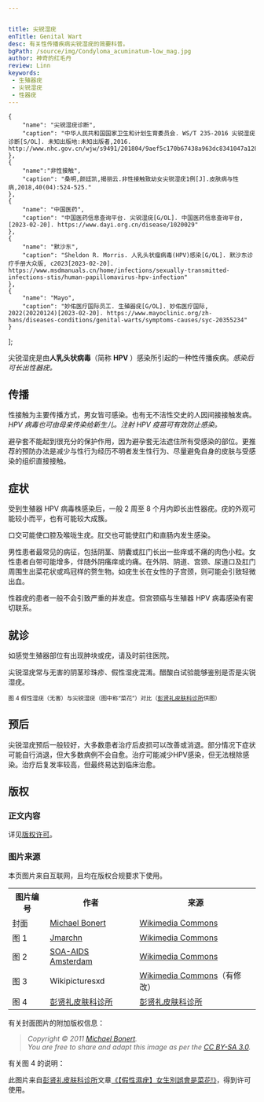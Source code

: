 ```yaml
---


title: 尖锐湿疣
enTitle: Genital Wart
desc: 有关性传播疾病尖锐湿疣的简要科普。
bgPath: /source/img/Condyloma_acuminatum-low_mag.jpg
author: 神奇的红毛丹
review: Linn
keywords: 
 - 生殖器疣
 - 尖锐湿疣
 - 性器疣
---
```



    {
        "name": "尖锐湿疣诊断",
        "caption": "中华人民共和国国家卫生和计划生育委员会. WS/T 235-2016 尖锐湿疣诊断[S/OL]. 未知出版地:未知出版者,2016. http://www.nhc.gov.cn/wjw/s9491/201804/9aef5c170b67438a963dc8341047a128.shtml"
    },
    {
        "name":"非性接触",
        "caption": "桑明,颜廷凯,揭丽云.非性接触致幼女尖锐湿疣1例[J].皮肤病与性病,2018,40(04):524-525."
    },
    {
        "name": "中国医药",
        "caption": "中国医药信息查询平台. 尖锐湿疣[G/OL]. 中国医药信息查询平台, [2023-02-20]. https://www.dayi.org.cn/disease/1020029"
    },
    {
        "name": "默沙东",
        "caption": "Sheldon R. Morris. 人乳头状瘤病毒(HPV)感染[G/OL]. 默沙东诊疗手册大众版, c2023[2023-02-20]. https://www.msdmanuals.cn/home/infections/sexually-transmitted-infections-stis/human-papillomavirus-hpv-infection"
    },
    {
        "name": "Mayo",
        "caption": "妙佑医疗国际员工. 生殖器疣[G/OL]. 妙佑医疗国际, 2022(20220124)[2023-02-20]. https://www.mayoclinic.org/zh-hans/diseases-conditions/genital-warts/symptoms-causes/syc-20355234"
    }
];

尖锐湿疣是由**人乳头状病毒**（简称 **HPV** ）感染所引起的一种性传播疾病。<Cite citeName='尖锐湿疣诊断' citeList={citeList} />感染后可长出性器疣。

传播
--

性接触为主要传播方式，男女皆可感染。也有无不洁性交史的人因间接接触发病。<Cite citeName='非性接触' citeList={citeList} />HPV 病毒也可由母亲传染给新生儿。注射 HPV 疫苗可有效防止感染。<Cite citeName='中国医药' citeList={citeList} /><Cite citeName='默沙东' citeList={citeList} />

避孕套不能起到很充分的保护作用，因为避孕套无法遮住所有受感染的部位。更推荐的预防办法是减少与性行为经历不明者发生性行为、尽量避免自身的皮肤与受感染的组织直接接触。<Cite citeName='默沙东' citeList={citeList} />

症状
--

受到生殖器 HPV 病毒株感染后，一般 2 周至 8 个月内即长出性器疣。疣的外观可能较小而平，也有可能较大成簇。<Cite citeName='Mayo' citeList={citeList} />

口交可能使口腔及喉咙生疣。肛交也可能使肛门和直肠内发生感染。<Cite citeName='默沙东' citeList={citeList} /><Cite citeName='Mayo' citeList={citeList} />

男性患者最常见的病征，包括阴茎、阴囊或肛门长出一些痒或不痛的肉色小粒。女性患者白带可能增多，伴随外阴瘙痒或灼痛。在外阴、阴道、宫颈、尿道口及肛门周围生出菜花状或鸡冠样的赘生物。如疣生长在女性的子宫颈，则可能会引致轻微出血。<Cite citeName='中国医药' citeList={citeList} />

性器疣的患者一般不会引致严重的并发症。但宫颈癌与生殖器 HPV 病毒感染有密切联系。<Cite citeName='Mayo' citeList={citeList} />

<div class="row show">
  <div class="col-md-6 img-box">
    <Picture contentWarning src={PenileWarts} alt="图 1，阴茎包皮出现的尖锐湿疣，在该图片里，在阴茎包皮分布着菜花样的疣。" caption="图 1 阴茎包皮上出现的尖锐湿疣" />
  </div>
  <div class="col-md-6 img-box">
    <Picture contentWarning src={CondylomataAcuminataFemale} alt="图 2，女阴部位出现的尖锐湿疣，在该图片里，在女性阴部分布着菜花样的疣。" caption="图 2 女阴部位出现的尖锐湿疣" />
  </div>
</div>

就诊
--

如感觉生殖器部位有出现肿块或疣，请及时前往医院。

尖锐湿疣常与无害的阴茎珍珠疹、假性湿疣混淆。醋酸白试验能够鉴别是否是尖锐湿疣。<Cite citeName='尖锐湿疣诊断' citeList={citeList} />

<div class="row show">
  <Picture contentWarning src={PapulasPerladasGlande} alt="图 3，阴茎珍珠疹，在阴茎的冠状沟处分布。" caption="图 3 阴茎珍珠疹（无害）" />
</div>

<div class="row show">
  <Picture contentWarning src={PseudogenitalWarts} alt="图 3，阴茎珍珠疹，在阴茎的冠状沟处分布。" caption="图 3 阴茎珍珠疹（无害）">
    <small slot="caption">图 4 假性湿疣（无害）与尖锐湿疣（图中称“菜花”）对比（<a target="_blank" href="https://www.pskin.tw/machine-info.asp?id=2038">彭贤礼皮肤科诊所</a>供图）</small>
  </Picture>
</div>

预后
--

尖锐湿疣预后一般较好，大多数患者治疗后皮损可以改善或消退。部分情况下症状可能自行消退，但大多数病例不会自愈。治疗可能减少HPV感染，但无法根除感染。治疗后复发率较高，但最终易达到临床治愈。<Cite citeName='中国医药' citeList={citeList} />

<End />
<ReferList citeList={citeList} />
<h2>版权</h2>
<h3 class="mt-4 mb-3">正文内容</h3>
<p>详见<a href="/general/copyright">版权许可</a>。</p>
<h3 class="mt-4 mb-3">图片来源</h3>
<p>本页图片来自互联网，且均在版权合规要求下使用。</p>
<table class="table table-bordered" style="overflow:auto">
  <tbody>
    <tr>
      <th>图片编号</th>
      <th>作者</th>
      <th>来源</th>
    </tr>
    <tr>
      <td>封面</td>
      <td><a target="_blank" href="https://commons.wikimedia.org/wiki/User:Nephron">Michael Bonert</a></td>
      <td><a target="_blank" href="https://commons.wikimedia.org/wiki/File:Condyloma_acuminatum_-_low_mag.jpg">Wikimedia Commons</a></td>
    </tr>
    <tr>
      <td>图 1</td>
      <td><a target="_blank" href="https://commons.wikimedia.org/wiki/User:Jmarchn">Jmarchn</a></td>
      <td><a target="_blank" href="https://commons.wikimedia.org/wiki/File:Penile_warts.jpg">Wikimedia Commons</a></td>
    </tr>
    <tr>
      <td>图 2</td>
      <td><a target="_blank" href="http://www.aidsfonds.nl/">SOA-AIDS Amsterdam</a></td>
      <td><a target="_blank" href="https://commons.wikimedia.org/wiki/File:SOA-Condylomata-acuminata-female.jpg">Wikimedia Commons</a></td>
    </tr>
    <tr>
      <td>图 3</td>
      <td>Wikipicturesxd</td>
      <td><a target="_blank" href="https://commons.wikimedia.org/wiki/File:Papulas_perladas_glande_2.jpg">Wikimedia Commons</a>（有修改）</td>
    </tr>
    <tr>
      <td>图 4</td>
      <td><a target="_blank" href="https://www.pskin.tw/">彭贤礼皮肤科诊所</a></td>
      <td><a target="_blank" href="https://www.pskin.tw/machine-info.asp?id=2038">彭贤礼皮肤科诊所</a></td>
    </tr>
  </tbody>
</table>
<p>有关封面图片的附加版权信息：</p>
<blockquote>
<i>Copyright © 2011 <a class="external text" target="_blank" href="https://commons.wikimedia.org/wiki/User:Nephron">Michael Bonert</a>.</i><br/> 
<i>You are free to share and adapt this image as per the <a rel="nofollow" class="external text" target="_blank" href="https://creativecommons.org/licenses/by-sa/3.0/legalcode">CC BY-SA 3.0</a>.</i>
</blockquote>
<p>有关图 4 的说明：</p>
<p>此图片来自<a target="_blank" href="https://www.pskin.tw/">彭贤礼皮肤科诊所</a>文章<a target="_blank" href="https://www.pskin.tw/machine-info.asp?id=2038">《【假性濕疣】女生別誤會是菜花!》</a>，得到许可使用。</p>
<script src="/script/cw.js"></script>